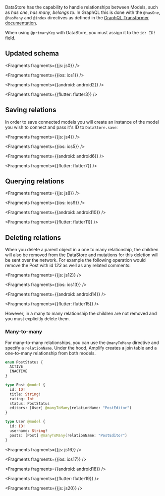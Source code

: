 
DataStore has the capability to handle relationships between Models, such as *has one*, *has many*, *belongs to*. In GraphQL this is done with the `@hasOne`, `@hasMany` and `@index` directives as defined in the [GraphQL Transformer documentation](/cli/graphql/data-modeling).

<Callout warning>

When using `@primaryKey` with DataStore, you must assign it to the `id: ID!` field.

</Callout>

## Updated schema


<Fragments fragments={{js: js0}} />


<Fragments fragments={{ios: ios1}} />


<Fragments fragments={{android: android2}} />


<Fragments fragments={{flutter: flutter3}} />

## Saving relations

In order to save connected models you will create an instance of the model you wish to connect and pass it's ID to `DataStore.save`:


<Fragments fragments={{js: js4}} />


<Fragments fragments={{ios: ios5}} />


<Fragments fragments={{android: android6}} />


<Fragments fragments={{flutter: flutter7}} />

## Querying relations


<Fragments fragments={{js: js8}} />


<Fragments fragments={{ios: ios9}} />


<Fragments fragments={{android: android10}} />


<Fragments fragments={{flutter: flutter11}} />

## Deleting relations

When you delete a parent object in a one to many relationship, the children will also be removed from the DataStore and mutations for this deletion will be sent over the network. For example the following operation would remove the Post with id *123* as well as any related comments:


<Fragments fragments={{js: js12}} />


<Fragments fragments={{ios: ios13}} />


<Fragments fragments={{android: android14}} />


<Fragments fragments={{flutter: flutter15}} />

However, in a many to many relationship the children are not removed and you must explicitly delete them.

### Many-to-many

For many-to-many relationships, you can use the `@manyToMany` directive and specify a `relationName`. Under the hood, Amplify creates a join table and a one-to-many relationship from both models.

```graphql
enum PostStatus {
  ACTIVE
  INACTIVE
}

type Post @model {
  id: ID!
  title: String!
  rating: Int
  status: PostStatus
  editors: [User] @manyToMany(relationName: "PostEditor")
}

type User @model {
  id: ID!
  username: String!
  posts: [Post] @manyToMany(relationName: "PostEditor")
}
```


<Fragments fragments={{js: js16}} />


<Fragments fragments={{ios: ios17}} />


<Fragments fragments={{android: android18}} />


<Fragments fragments={{flutter: flutter19}} />


<Fragments fragments={{js: js20}} />